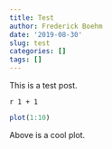 ```yaml
---
title: Test
author: Frederick Boehm
date: '2019-08-30'
slug: test
categories: []
tags: []
---
```


This is a test post.

`r 1 + 1`

```r
plot(1:10)
```

Above is a cool plot.

